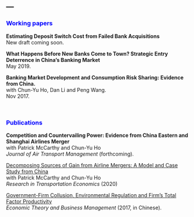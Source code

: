 ---
---

<link rel="stylesheet" href="style.css" type="text/css">

### <span style="color:blue">Working papers<span>
**Estimating Deposit Switch Cost from Failed Bank Acquisitions**<br>
New draft coming soon.

**What Happens Before New Banks Come to Town? Strategic Entry Deterrence in China’s Banking Market**<br>
May 2019.

**Banking Market Development and Consumption Risk Sharing: Evidence from China.**<br>
with Chun-Yu Ho, Dan Li and Peng Wang.<br> 
Nov 2017.

&nbsp; 

### <span style="color:blue">Publications<span>
**Competition and Countervailing Power: Evidence from China Eastern and Shanghai Airlines Merger**<br>
with Patrick McCarthy and Chun-Yu Ho<br>
*Journal of Air Transport Management* (forthcoming).

[Decomposing Sources of Gain from Airline Mergers: A Model and Case Study from China](https://www.sciencedirect.com/science/article/pii/S0739885920301943?dgcid=coauthor)<br>
with Patrick McCarthy and Chun-Yu Ho<br>
*Research in Transportation Economics* (2020)

[Government-Firm Collusion, Environmental Regulation and Firm's Total Factor Productivity](https://oversea.cnki.net/KCMS/detail/detail.aspx?dbcode=CJFD&dbname=CJFDLAST2018&filename=JJLL201711007&v=yhAvitVXs%25mmd2Bz1TQLKwNKht8mCBW64t1cBbG6K8YAYpvzxPe%25mmd2BCGjtCCuJud840TYOm)<br>
*Economic Theory and Business Management* (2017, in Chinese).

<!-- *For more writings and presentations, see my CV [here](files/CV_YanhaoWang_May2019.pdf).* -->